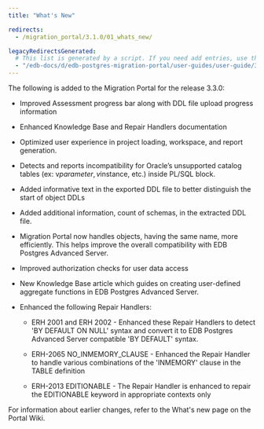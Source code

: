 ```yaml
---
title: "What's New"

redirects:
  - /migration_portal/3.1.0/01_whats_new/

legacyRedirectsGenerated:
  # This list is generated by a script. If you need add entries, use the `legacyRedirects` key.
  - "/edb-docs/d/edb-postgres-migration-portal/user-guides/user-guide/3.2.0/whats_new.html"
---
```


<div id="whats_new" class="registered_link"></div>

The following is added to the Migration Portal for the release 3.3.0:

- Improved Assessment progress bar along with DDL file upload progress information

- Enhanced Knowledge Base and Repair Handlers documentation

- Optimized user experience in project loading, workspace, and report generation. 

- Detects and reports incompatibility for Oracle’s unsupported catalog tables (ex: v$parameter, v$instance, etc.) inside PL/SQL block.

- Added informative text in the exported DDL file to better distinguish the start of object DDLs

- Added additional information, count of schemas, in the extracted DDL file.

- Migration Portal now handles objects, having the same name, more efficiently. This helps improve the overall compatibility with EDB Postgres Advanced Server.

- Improved authorization checks for user data access

- New Knowledge Base article which guides on creating user-defined aggregate functions in EDB Postgres Advanced Server.

- Enhanced the following Repair Handlers:

    - ERH 2001 and ERH 2002 - Enhanced these Repair Handlers to detect 'BY DEFAULT ON NULL' syntax and convert it to EDB Postgres Advanced Server compatible 'BY DEFAULT' syntax. 

    - ERH-2065 NO_INMEMORY_CLAUSE - Enhanced the Repair Handler to handle various combinations of the 'INMEMORY' clause in the TABLE definition

    - ERH-2013 EDITIONABLE - The Repair Handler is enhanced to repair the EDITIONABLE keyword in appropriate contexts only

For information about earlier changes, refer to the What's new page on the Portal Wiki.